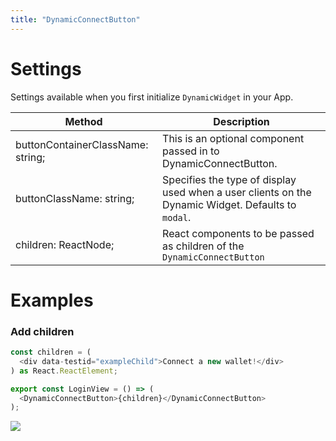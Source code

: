 ```yaml
---
title: "DynamicConnectButton"
---
```


# Settings

Settings available when you first initialize `DynamicWidget` in your App.

| Method                            | Description                                                                                        |
| --------------------------------- | -------------------------------------------------------------------------------------------------- |
| buttonContainerClassName: string; | This is an optional component passed in to DynamicConnectButton.                                   |
| buttonClassName: string;          | Specifies the type of display used when a user clients on the Dynamic Widget. Defaults to `modal`. |
| children: ReactNode;              | React components to be passed as children of the `DynamicConnectButton`                            |

# Examples

### Add children

```typescript TypeScript
const children = (
  <div data-testid="exampleChild">Connect a new wallet!</div>
) as React.ReactElement;

export const LoginView = () => (
  <DynamicConnectButton>{children}</DynamicConnectButton>
);
```

![](https://files.readme.io/5eb0360-Screenshot_2023-02-27_at_10.27.45_PM.png)
